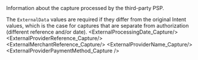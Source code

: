 
<ResponseField name="ExternalData" type="object">
Information about the capture processed by the third-party PSP. 

The `ExternalData` values are required if they differ from the original Intent values, which is the case for captures that are separate from authorization (different reference and/or date).
<Expandable>
<ExternalProcessingDate_Capture/>
<ExternalProviderReference_Capture/>
<ExternalMerchantReference_Capture/>
<ExternalProviderName_Capture/>
<ExternalProviderPaymentMethod_Capture />
</Expandable>
</ResponseField>